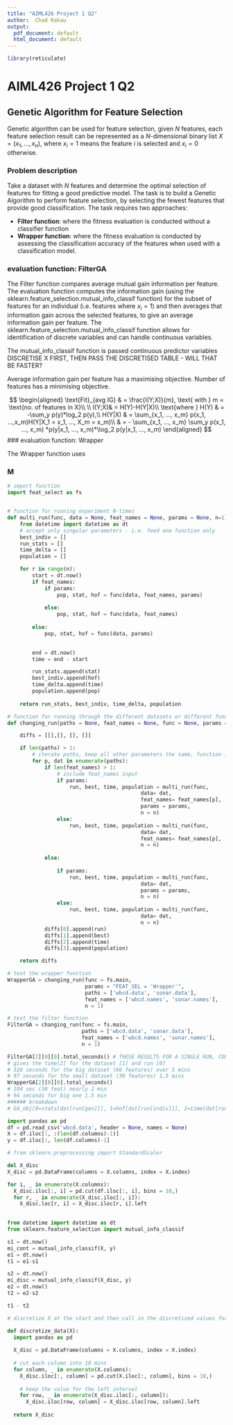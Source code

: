 ```yaml
---
title: "AIML426 Project 1 Q2"
author:  Chad Kakau
output:
  pdf_document: default
  html_document: default
---
```



```r
library(reticulate)
```

# AIML426 Project 1 Q2  

## Genetic Algorithm for Feature Selection  

Genetic algorithm can be used for feature selection, given $N$ features, each feature selection result can be represented as a $N$-dimensional binary list $X=(x_1, ..., x_n)$, where $x_i=1$ means the feature $i$ is selected and $x_i=0$ otherwise.  

### Problem description  

Take a dataset with $N$ features and determine the optimal selection of features for fitting a good predictive model.  The task is to build a Genetic Algorithm to perform feature selection, by selecting the fewest features that provide good classification.  The task requires two approaches:  

  - __Filter function__:  where the fitness evaluation is conducted without a classifier function  
  - __Wrapper function__:  where the fitness evaluation is conducted by assessing the classification accuracy of the features when used with a classification model.  
  
### evaluation function:  FilterGA  

The Filter function compares average mutual gain information per feature.  The evaluation function computes the information gain (using the sklearn.feature_selection.mutual_info_classif function) for the subset of features for an individual (i.e. features where $x_i = 1$) and then averages that information gain across the selected features, to give an average information gain per feature.  The sklearn.feature_selection.mutual_info_classif function allows for identification of discrete variables and can handle continuous variables.  

The mutual_info_classif function is passed continuous predictor variables DISCRETISE X FIRST, THEN PASS THE DISCRETISED TABLE - WILL THAT BE FASTER? 

Average information gain per feature has a maximising objective.
Number of features has a minimising objective. 

$$
\begin{aligned}
\text{Fit}_{avg IG} & = \frac{I(Y;X)}{m}, \text{ with } m = \text{no. of features in X}\\
 \\
 I(Y;X)& = H(Y)-H(Y|X)\\
\text{where } H(Y) & = -\sum_y p(y)*log_2 p(y),\\
 H(Y|X) & = \sum_{x_1, ..., x_m} p(x_1, ...,x_m)H(Y|X_1 = x_1, ..., X_m = x_m)\\
 & = - \sum_{x_1, ..., x_m} \sum_y p(x_1, ..., x_m) *p(y|x_1, ..., x_m)*\log_2 p(y|x_1, ..., x_m)
\end{aligned}
$$
### evaluation function:  Wrapper

The Wrapper function uses 

### M

```python
# import function
import feat_select as fs


# function for running experiment N-times
def multi_run(func, data = None, feat_names = None, params = None, n=1):
    from datetime import datetime as dt
    # accept only singular parameters - i.e. feed one function only
    best_indiv = []
    run_stats = []
    time_delta = []
    population = []

    for r in range(n): 
        start = dt.now()
        if feat_names:
            if params:
                pop, stat, hof = func(data, feat_names, params)
                
            else:
                pop, stat, hof = func(data, feat_names)
                
        else: 
            pop, stat, hof = func(data, params)

        
        end = dt.now()
        time = end - start

        run_stats.append(stat)
        best_indiv.append(hof)
        time_delta.append(time)
        population.append(pop)
                
    return run_stats, best_indiv, time_delta, population

# function for running through the different datasets or different functions
def changing_run(paths = None, feat_names = None, func = None, params = None, n = 1):

    diffs = [[],[], [], []] 

    if len(paths) > 1:
        # iterate paths, keep all other parameters the same, function is required, params are optional
        for p, dat in enumerate(paths):
            if len(feat_names) > 1:
                # include feat_names input
                if params:
                    run, best, time, population = multi_run(func, 
                                           data= dat, 
                                           feat_names= feat_names[p], 
                                           params = params, 
                                           n = n)
                else:
                    run, best, time, population = multi_run(func, 
                                           data= dat, 
                                           feat_names= feat_names[p], 
                                           n = n)
            
            else:
                
                if params:
                    run, best, time, population = multi_run(func, 
                                           data= dat, 
                                           params = params, 
                                           n = n)
                else:
                    run, best, time, population = multi_run(func, 
                                           data= dat, 
                                           n = n)
            diffs[0].append(run)
            diffs[1].append(best)
            diffs[2].append(time)
            diffs[3].append(population)

    return diffs
```

```python
# test the wrapper function
WrapperGA = changing_run(func = fs.main,
                         params = "FEAT_SEL = 'Wrapper'",
                         paths = ['wbcd.data', 'sonar.data'],
                         feat_names = ['wbcd.names', 'sonar.names'],
                         n = 1)  
```

```python
# test the filter function
FilterGA = changing_run(func = fs.main,
                        paths = ['wbcd.data', 'sonar.data'],
                        feat_names = ['wbcd.names', 'sonar.names'], 
                        n = 1)  
```

```python
FilterGA[2][0][0].total_seconds() # THESE RESULTS FOR A SINGLE RUN, CONTINUOUS X 
# gives the time[2] for the dataset [1] and run [0]
# 326 seconds for the big dataset (60 features) over 5 mins
# 97 seconds for the small dataset (30 features) 1.5 mins
WrapperGA[2][0][0].total_seconds() 
# 104 sec (30 feat) nearly 2 min
# 94 seconds for big one 1.5 min
###### breakdown
# GA_obj[0=stats[dat[run[gen]]], 1=hof[dat[run[indiv]]], 2=time[dat[run[delta]]], 3=pop[dat[run[indiv[chromosome]]]]60
```

```python
import pandas as pd
df = pd.read_csv('wbcd.data', header = None, names = None)
X = df.iloc[:, :(len(df.columns)-1)]
y = df.iloc[:, len(df.columns)-1]
```


```python
# from sklearn.preprocessing import StandardScaler

del X_disc
X_disc = pd.DataFrame(columns = X.columns, index = X.index)

for i, _ in enumerate(X.columns): 
  X_disc.iloc[:, i] = pd.cut(df.iloc[:, i], bins = 10,)
  for r, _ in enumerate(X_disc.iloc[:, i]):
    X_disc.loc[r, i] = X_disc.iloc[r, i].left
    
```

```python
from datetime import datetime as dt
from sklearn.feature_selection import mutual_info_classif

s1 = dt.now()
mi_cont = mutual_info_classif(X, y)
e1 = dt.now()
t1 = e1-s1

s2 = dt.now()
mi_disc = mutual_info_classif(X_disc, y)
e2 = dt.now()
t2 = e2-s2

t1 - t2

# discretize X at the start and then call in the discretized values for the evaluation

```



```python

def discretize_data(X):
  import pandas as pd
  
  X_disc = pd.DataFrame(columns = X.columns, index = X.index)
  
  # cut each column into 10 mins
  for column, _ in enumerate(X.columns): 
    X_disc.iloc[:, column] = pd.cut(X.iloc[:, column], bins = 10,)
    
    # keep the value for the left interval
    for row, _ in enumerate(X_disc.iloc[:, column]):
      X_disc.iloc[row, column] = X_disc.iloc[row, column].left
      
  return X_disc

```

